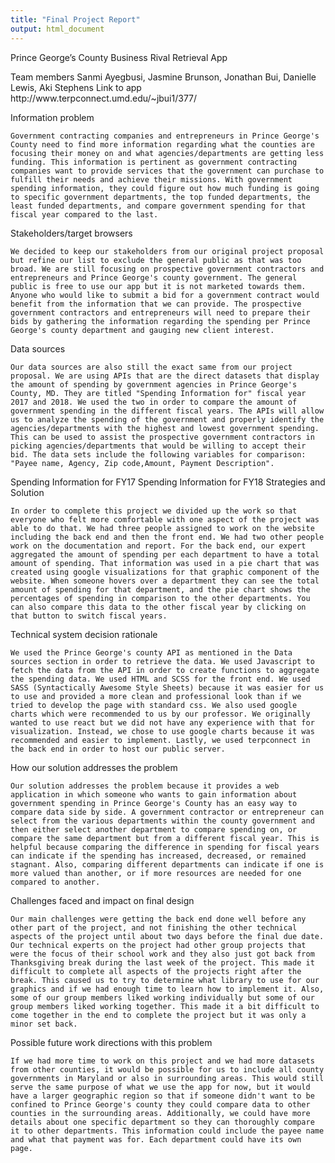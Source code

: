 ```yaml
---
title: "Final Project Report"
output: html_document
---
```


Prince George's County Business Rival Retrieval App
 
Team members
Sanmi Ayegbusi, Jasmine Brunson, Jonathan Bui, Danielle Lewis, Aki Stephens
Link to app
http://www.terpconnect.umd.edu/~jbui1/377/ 
 
Information problem
 
	Government contracting companies and entrepreneurs in Prince George's County need to find more information regarding what the counties are focusing their money on and what agencies/departments are getting less funding. This information is pertinent as government contracting companies want to provide services that the government can purchase to fulfill their needs and achieve their missions. With government spending information, they could figure out how much funding is going to specific government departments, the top funded departments, the least funded departments, and compare government spending for that fiscal year compared to the last.
 
Stakeholders/target browsers
 
	We decided to keep our stakeholders from our original project proposal but refine our list to exclude the general public as that was too broad. We are still focusing on prospective government contractors and entrepreneurs and Prince George's county government. The general public is free to use our app but it is not marketed towards them. Anyone who would like to submit a bid for a government contract would benefit from the information that we can provide. The prospective government contractors and entrepreneurs will need to prepare their bids by gathering the information regarding the spending per Prince George's county department and gauging new client interest. 
 
Data sources
 
	Our data sources are also still the exact same from our project proposal. We are using APIs that are the direct datasets that display the amount of spending by government agencies in Prince George's County, MD. They are titled "Spending Information for" fiscal year 2017 and 2018. We used the two in order to compare the amount of government spending in the different fiscal years. The APIs will allow us to analyze the spending of the government and properly identify the agencies/departments with the highest and lowest government spending. This can be used to assist the prospective government contractors in picking agencies/departments that would be willing to accept their bid. The data sets include the following variables for comparison: "Payee name, Agency, Zip code,Amount, Payment Description". 
Spending Information for FY17 
Spending Information for FY18
Strategies and Solution
 
	In order to complete this project we divided up the work so that everyone who felt more comfortable with one aspect of the project was able to do that. We had three people assigned to work on the website including the back end and then the front end. We had two other people work on the documentation and report. For the back end, our expert aggregated the amount of spending per each department to have a total amount of spending. That information was used in a pie chart that was created using google visualizations for that graphic component of the website. When someone hovers over a department they can see the total amount of spending for that department, and the pie chart shows the percentages of spending in comparison to the other departments. You can also compare this data to the other fiscal year by clicking on that button to switch fiscal years.
 
Technical system decision rationale
 
	We used the Prince George's county API as mentioned in the Data sources section in order to retrieve the data. We used Javascript to fetch the data from the API in order to create functions to aggregate the spending data. We used HTML and SCSS for the front end. We used SASS (Syntactically Awesome Style Sheets) because it was easier for us to use and provided a more clean and professional look than if we tried to develop the page with standard css. We also used google charts which were recommended to us by our professor. We originally wanted to use react but we did not have any experience with that for visualization. Instead, we chose to use google charts because it was recommended and easier to implement. Lastly, we used terpconnect in the back end in order to host our public server. 
 
How our solution addresses the problem
 
	Our solution addresses the problem because it provides a web application in which someone who wants to gain information about government spending in Prince George's County has an easy way to compare data side by side. A government contractor or entrepreneur can select from the various departments within the county government and then either select another department to compare spending on, or compare the same department but from a different fiscal year. This is helpful because comparing the difference in spending for fiscal years can indicate if the spending has increased, decreased, or remained stagnant. Also, comparing different departments can indicate if one is more valued than another, or if more resources are needed for one compared to another. 
 
Challenges faced and impact on final design
 
	Our main challenges were getting the back end done well before any other part of the project, and not finishing the other technical aspects of the project until about two days before the final due date. Our technical experts on the project had other group projects that were the focus of their school work and they also just got back from Thanksgiving break during the last week of the project. This made it difficult to complete all aspects of the projects right after the break. This caused us to try to determine what library to use for our graphics and if we had enough time to learn how to implement it. Also, some of our group members liked working individually but some of our group members liked working together. This made it a bit difficult to come together in the end to complete the project but it was only a minor set back. 
 
Possible future work directions with this problem

	If we had more time to work on this project and we had more datasets from other counties, it would be possible for us to include all county governments in Maryland or also in surrounding areas. This would still serve the same purpose of what we use the app for now, but it would have a larger geographic region so that if someone didn't want to be confined to Prince George's county they could compare data to other counties in the surrounding areas. Additionally, we could have more details about one specific department so they can thoroughly compare it to other departments. This information could include the payee name and what that payment was for. Each department could have its own page. 

